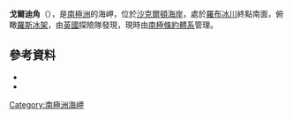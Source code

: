 {{coord|82|38|S|165|54|E|source:GNIS|display=title}}

'''戈爾迪角'''（{{lang-en|Cape Goldie}}），是[[南極洲|南極洲]]的海岬，位於[[沙克爾頓海岸|沙克爾頓海岸]]，處於[[羅布冰川|羅布冰川]]終點南面，俯瞰[[羅斯冰架|羅斯冰架]]，由[[英國|英國]]探險隊發現，現時由[[南極條約體系|南極條約體系]]管理。

==參考資料==
*{{cite gnis | type = antarid | id = 5800| name = Goldie, Cape | accessdate = 2012-04-28}}
*{{usgs-gazetteer|id=5800|name=Goldie, Cape}}

{{DEFAULTSORT:Cape Goldie}}
[[Category:南極洲海岬|Category:南極洲海岬]]


{{ShackletonCoast-geo-stub}}